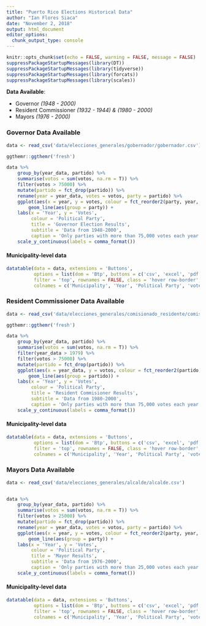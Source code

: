 ```yaml
---
title: "Puerto Rico Elections Historical Data"
author: "Ian Flores Siaca"
date: "November 2, 2018"
output: html_document
editor_options: 
  chunk_output_type: console
---
```


```r
knitr::opts_chunk$set(echo = FALSE, warning = FALSE, message = FALSE)
suppressPackageStartupMessages(library(DT))
suppressPackageStartupMessages(library(tidyverse))
suppressPackageStartupMessages(library(forcats))
suppressPackageStartupMessages(library(scales))
```

**Data Available**:

- Governor *(1948 - 2000)*
- Resident Commissioner *(1932 - 1944) & (1980 - 2000)*
- Mayors *(1976 - 2000)*

### Governor Data Available

```r
data <- read_csv('data/elecciones_generales/gobernador/gobernador.csv')

ggthemr::ggthemr('fresh')

data %>%
    group_by(year_data, partido) %>%
    summarise(votos = sum(votos, na.rm = T)) %>%
    filter(votos > 75000) %>%
    mutate(partido = fct_drop(partido)) %>%
    rename(year = year_data, votes = votos, party = partido) %>%
    ggplot(aes(x = year, y = votes, colour = fct_reorder2(party, year, votes))) +
        geom_line(aes(group = party)) +
    labs(x = 'Year', y = 'Votes', 
         colour = 'Political Party',
         title = 'Governor Election Results',
         subtitle = 'Data from 1948-2000',
         caption = 'Only parties with more than 75,000 votes each year are displayed') +
    scale_y_continuous(labels = comma_format())
```

#### Municipality-level data

```r
datatable(data = data, extensions = 'Buttons', 
          options = list(dom = 'Btp', buttons = c('csv', 'excel', 'pdf')), 
          filter = 'top', rownames = FALSE, class = 'hover row-border', 
          colnames = c('Municipality', 'Year', 'Political Party', 'votes'))
```

### Resident Commissioner Data Available

```r
data <- read_csv('data/elecciones_generales/comisionado_residente/comisionado_residente.csv')

ggthemr::ggthemr('fresh')

data %>%
    group_by(year_data, partido) %>%
    summarise(votos = sum(votos, na.rm = T)) %>%
    filter(year_data > 1979) %>%
    filter(votos > 75000) %>%
    mutate(partido = fct_drop(partido)) %>%
    ggplot(aes(x = year_data, y = votos, colour = fct_reorder2(partido, year_data, votos))) +
        geom_line(aes(group = partido)) +
    labs(x = 'Year', y = 'Votes', 
         colour = 'Political Party',
         title = 'Resident Commisioner Results',
         subtitle = 'Data from 1980-2000',
         caption = 'Only parties with more than 75,000 votes each year are displayed') +
    scale_y_continuous(labels = comma_format())
```

#### Municipality-level data

```r
datatable(data = data, extensions = 'Buttons', 
          options = list(dom = 'Btp', buttons = c('csv', 'excel', 'pdf')), 
          filter = 'top', rownames = FALSE, class = 'hover row-border', 
          colnames = c('Municipality', 'Year', 'Political Party', 'votes'))
```

### Mayors Data Available

```r
data <- read_csv('data/elecciones_generales/alcalde/alcalde.csv')


data %>%
    group_by(year_data, partido) %>%
    summarise(votos = sum(votos, na.rm = T)) %>%
    filter(votos > 25000) %>%
    mutate(partido = fct_drop(partido)) %>%
    rename(year = year_data, votes = votos, party = partido) %>%
    ggplot(aes(x = year, y = votes, colour = fct_reorder2(party, year, votes))) +
        geom_line(aes(group = party)) +
    labs(x = 'Year', y = 'Votes', 
         colour = 'Political Party',
         title = 'Mayor Results',
         subtitle = 'Data from 1976-2000',
         caption = 'Only parties with more than 25,000 votes each year are displayed') +
    scale_y_continuous(labels = comma_format())
```

#### Municipality-level data

```r
datatable(data = data, extensions = 'Buttons', 
          options = list(dom = 'Btp', buttons = c('csv', 'excel', 'pdf')), 
          filter = 'top', rownames = FALSE, class = 'hover row-border', 
          colnames = c('Municipality', 'Year', 'Political Party', 'votes'))
```